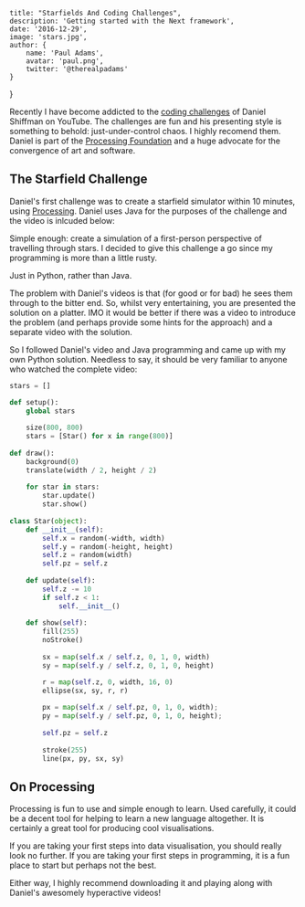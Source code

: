 

    title: "Starfields And Coding Challenges",
    description: 'Getting started with the Next framework',
    date: '2016-12-29',
    image: 'stars.jpg',
    author: {
        name: 'Paul Adams',
        avatar: 'paul.png',
        twitter: '@therealpadams'
    }
}


Recently I have become addicted to the [coding
challenges](https://www.youtube.com/playlist?list=PLRqwX-V7Uu6ZiZxtDDRCi6uhfTH4FilpH)
of Daniel Shiffman on YouTube. The challenges are fun and his
presenting style is something to behold: just-under-control chaos. I
highly recomend them. Daniel is part of the [Processing
Foundation](https://processingfoundation.org/) and a huge advocate for
the convergence of art and software.

## The Starfield Challenge

Daniel's first challenge was to create a starfield simulator within 10
minutes, using [Processing](https://www.processing.org). Daniel uses
Java for the purposes of the challenge and the video is inlcuded
below:

<Youtube id="17WoOqgXsRM" />

Simple enough: create a simulation of a first-person perspective of
travelling through stars. I decided to give this challenge a go since
my programming is more than a little rusty.

Just in Python, rather than Java.

The problem with Daniel's videos is that (for good or for bad) he sees
them through to the bitter end. So, whilst very entertaining, you are
presented the solution on a platter. IMO it would be better if there
was a video to introduce the problem (and perhaps provide some hints
for the approach) and a separate video with the solution.

So I followed Daniel's video and Java programming and came up with my
own Python solution. Needless to say, it should be very familiar to
anyone who watched the complete video:

```python
stars = []

def setup():
    global stars
    
    size(800, 800)
    stars = [Star() for x in range(800)]
    
def draw():
    background(0)
    translate(width / 2, height / 2)
    
    for star in stars:
        star.update()
        star.show()
        
class Star(object):
    def __init__(self):
        self.x = random(-width, width)
        self.y = random(-height, height)
        self.z = random(width)
        self.pz = self.z
        
    def update(self):
        self.z -= 10
        if self.z < 1:
            self.__init__()
                
    def show(self):
        fill(255)
        noStroke()
        
        sx = map(self.x / self.z, 0, 1, 0, width)
        sy = map(self.y / self.z, 0, 1, 0, height)

        r = map(self.z, 0, width, 16, 0)        
        ellipse(sx, sy, r, r)
        
        px = map(self.x / self.pz, 0, 1, 0, width);
        py = map(self.y / self.pz, 0, 1, 0, height);
        
        self.pz = self.z
        
        stroke(255)
        line(px, py, sx, sy)
```

## On Processing

Processing is fun to use and simple enough to learn. Used carefully,
it could be a decent tool for helping to learn a new language
altogether. It is certainly a great tool for producing cool
visualisations.

If you are taking your first steps into data visualisation, you should
really look no further. If you are taking your first steps in
programming, it is a fun place to start but perhaps not the best.

Either way, I highly recommend downloading it and playing along with
Daniel's awesomely hyperactive videos!